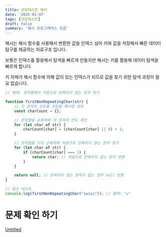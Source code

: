 ```yaml
---
title: 코딩테스트 해시
date: '2025-01-07'
tags: [코딩테스트]
draft: false
summary: '해시 프로그래머스 모음'
---
```


해시는 해시 함수를 사용해서 변환한 값을 인덱스 삼아 키와 값을 저장해서 빠른 데이터 탐구를 제공하는 자료구조 입니다.

보통은 인덱스를 활용해서 탐색을 빠르게 만들지만 해시는 키를 활용해 데이터 탐색을 빠르게 합니다.

키 자체가 해시 함수에 의해 값이 있는 인덱스가 되므로 값을 찾기 위한 탐색 과정이 필요 없습니다.

```jsx
// 예제: 문자열에서 처음으로 반복되지 않는 문자 찾기

function firstNonRepeatingChar(str) {
    // 각 문자의 빈도를 저장할 해시맵 생성
    const charCount = {};

    // 문자열을 순회하며 각 문자의 빈도 계산
    for (let char of str) {
        charCount[char] = (charCount[char] || 0) + 1;
    }

    // 문자열을 다시 순회하며 처음으로 반복되지 않는 문자 찾기
    for (let char of str) {
        if (charCount[char] === 1) {
            return char; // 처음으로 반복되지 않는 문자 반환
        }
    }

    return null; // 반복되지 않는 문자가 없는 경우 null 반환
}

// 함수 테스트
console.log(firstNonRepeatingChar("swiss")); // 출력: "w"

```

# 문제 확인 하기

[Untitled](https://www.notion.so/1744843169a980298764f3a3f3990295?pvs=21)
